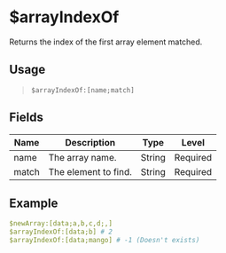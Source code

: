 # $arrayIndexOf
Returns the index of the first array element matched.

## Usage
> `$arrayIndexOf:[name;match]`

## Fields
| Name  | Description          | Type   | Level    |
| ----- | -------------------- | ------ | -------- |
| name  | The array name.      | String | Required |
| match | The element to find. | String | Required |

## Example
```yaml
$newArray:[data;a,b,c,d;,]
$arrayIndexOf:[data;b] # 2
$arrayIndexOf:[data;mango] # -1 (Doesn't exists)
```